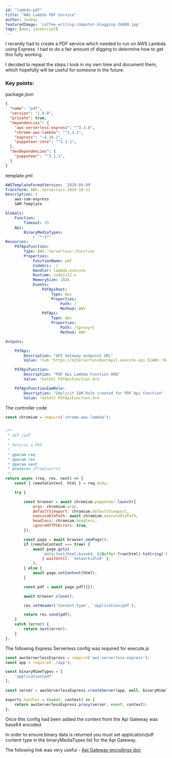 ```yaml
---
id: "lambda-pdf"
title: "AWS Lambda PDF Service"
author: JonDay
featuredImage: 'coffee-writing-computer-blogging-34600.jpg'
tags: [aws, javascript]
---
```


I recently had to create a PDF service which needed to run on AWS Lambda using Express. I had to do a fair amount of digging to determine how to get this fully working.

I decided to repeat the steps I took in my own time and document them, which hopefully will be useful for someone in the future.

### Key points:

package.json

```json
{
  "name": "pdf",
  "version": "1.0.0",
  "private": true,
  "dependencies": {
    "aws-serverless-express": "^3.3.8",
    "chrome-aws-lambda": "^2.1.1",
    "express": "~4.16.1",
    "puppeteer-core": "^2.1.1",
  },
  "devDependencies": {
    "puppeteer": "^2.1.1",
  }
}

```

template.yml

```yml
AWSTemplateFormatVersion: '2010-09-09'
Transform: AWS::Serverless-2016-10-31
Description: >
    aws-sam-express
    SAM Template

Globals:
    Function:
        Timeout: 15
    Api:
        BinaryMediaTypes:
            - "*~1*"
Resources:
    PdfApiFunction:
        Type: AWS::Serverless::Function
        Properties:
            FunctionName: pdf
            CodeUri: ./
            Handler: lambda.execute
            Runtime: nodejs12.x
            MemorySize: 1024
            Events:
                PdfApiRoot:
                    Type: Api
                    Properties:
                        Path: /
                        Method: ANY
                PdfApi:
                    Type: Api
                    Properties:
                        Path: /{proxy+}
                        Method: ANY

Outputs:

    PdfApi:
        Description: "API Gateway endpoint URL"
        Value: !Sub "https://${ServerlessRestApi}.execute-api.${AWS::Region}.amazonaws.com/api"

    PdfApiFunction:
        Description: "PDF Api Lambda Function ARN"
        Value: !GetAtt PdfApiFunction.Arn

    PdfApiFunctionIamRole:
        Description: "Implicit IAM Role created for PDF Api function"
        Value: !GetAtt PdfApiFunction.Arn
```

The controller code

```javascript
const chromium = require('chrome-aws-lambda');


/**
 * GET /pdf
 *
 * Returns a PDF
 *
 * @param req
 * @param res
 * @param next
 * @returns {Promise<*>}
 */
return async (req, res, next) => {
    const { remoteContent, html } = req.body;

    try {

        const browser = await chromium.puppeteer.launch({
            args: chromium.args,
            defaultViewport: chromium.defaultViewport,
            executablePath: await chromium.executablePath,
            headless: chromium.headless,
            ignoreHTTPSErrors: true,
        });

        const page = await browser.newPage();
        if (remoteContent === true) {
            await page.goto(
                `data:text/html;base64, ${Buffer.from(html).toString('base64')}`,
                { waitUntil: 'networkidle0' },
            );
        } else {
            await page.setContent(html);
        }

        const pdf = await page.pdf({});

        await browser.close();

        res.setHeader('Content-Type', 'application/pdf');

        return res.send(pdf);
    }
    catch (error) {
        return next(error);
    }
};
```

The following Express Serverless config was required for execute.js

```javascript
const awsServerlessExpress = require('aws-serverless-express');
const app = require('./app');

const binaryMimeTypes = [
    'application/pdf'
];

const server = awsServerlessExpress.createServer(app, null, binaryMimeTypes);

exports.handler = (event, context) => {
    return awsServerlessExpress.proxy(server, event, context);
};
```

Once this config had been added the content from the Api Gateway was base64 encoded

In order to ensure binary data is returned you must set application/pdf content type in the binaryMediaTypes list for the Api Gateway.

The following link was very useful - <a href="https://docs.aws.amazon.com/apigateway/latest/developerguide/api-gateway-payload-encodings-workflow.html" target="_blank">Api Gateway encodings doc</a>




